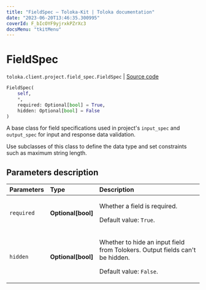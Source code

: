 ```yaml
---
title: "FieldSpec — Toloka-Kit | Toloka documentation"
date: "2023-06-20T13:46:35.300995"
coverId: F_bIcOYF9yjrxkPZrXc3
docsMenu: "tkitMenu"
---
```


# FieldSpec

`toloka.client.project.field_spec.FieldSpec` | [Source code](https://github.com/Toloka/toloka-kit/blob/v1.2.0/src/client/project/field_spec.py#L48)

```python
FieldSpec(
    self,
    *,
    required: Optional[bool] = True,
    hidden: Optional[bool] = False
)
```

A base class for field specifications used in project's `input_spec` and `output_spec` for input and response data validation.

Use subclasses of this class to define the data type and set constraints such as maximum string length.

## Parameters description

| Parameters | Type | Description |
| :----------| :----| :-----------|
`required`|**Optional\[bool\]**|<p>Whether a field is required. </p><p>Default value: `True`.</p>
`hidden`|**Optional\[bool\]**|<p>Whether to hide an input field from Tolokers. Output fields can't be hidden. </p><p>Default value: `False`.</p>